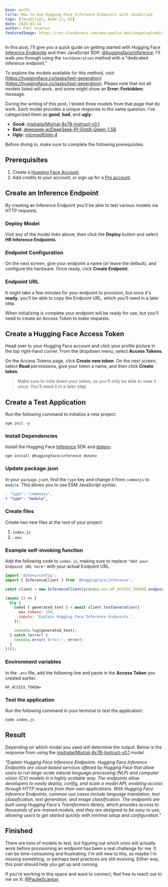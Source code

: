```yaml
---
base: posts
title: How to Use Hugging Face Inference Endpoints with JavaScript
tags: [JavaScript, Node.js, AI]
date: 2025-03-14
author: Paul Scanlon
featuredImage: https://res.cloudinary.com/www-paulie-dev/image/upload/v1741961872/paulie.dev/2025/03/hugging-face-javascript-featured-image_pok1mw.jpg
---
```


In this post, I'll give you a quick guide on getting started with Hugging Face [Inference Endpoints](https://huggingface.co/inference-endpoints/dedicated) and their JavaScript SDK: [@huggingface/inference](https://www.npmjs.com/package/@huggingface/inference). I'll walk you through using the `textGeneration` method with a "dedicated inference endpoint."

To explore the models available for this method, visit: [https://huggingface.co/tasks/text-generation](https://huggingface.co/tasks/text-generation). Please note that not all models listed will work, and some might show an **Error: Forbidden:** message.

During the writing of this post, I tested three models from that page that do work. Each model provides a unique response to the same question. I've categorized them as **good**, **bad**, and **ugly**:

- **Good:** [mistralai/Mixtral-8x7B-Instruct-v0.1](https://huggingface.co/mistralai/Mixtral-8x7B-Instruct-v0.1)
- **Bad:** [deepseek-ai/DeepSeek-R1-Distill-Qwen-1.5B](https://huggingface.co/deepseek-ai/DeepSeek-R1-Distill-Qwen-1.5B)
- **Ugly:** [microsoft/phi-4](https://huggingface.co/microsoft/phi-4)

Before diving in, make sure to complete the following prerequisites.

## Prerequisites

1. Create a [Hugging Face Account](https://huggingface.co/join).
2. Add credits to your account, or sign up for a [Pro account](https://huggingface.co/pricing).

## Create an Inference Endpoint

By creating an Inference Endpoint you'll be able to test various models via HTTP requests.

### Deploy Model

Visit any of the model links above, then click the **Deploy** button and select **HR Inference Endpoints**.

<AstroImage
  width='1440'
  height='900'
  alt='Screenshot of model page'
  url='https://res.cloudinary.com/www-paulie-dev/image/upload/v1741957473/paulie.dev/2025/03/hugging-face-javascript-deploy-model_aw2lbr.jpg'
/>

### Endpoint Configuration

On the next screen, give your endpoint a name (or leave the default), and configure the hardware. Once ready, click **Create Endpoint**.

<AstroImage
  width='1440'
  height='900'
  alt='Screenshot of endpoint config'
  url='https://res.cloudinary.com/www-paulie-dev/image/upload/v1741957858/paulie.dev/2025/03/hugging-face-javascript-endpoint-config_iopaxj.jpg'
/>

### Endpoint URL

It might take a few minutes for your endpoint to provision, but once it's **ready**, you'll be able to copy the Endpoint URL, which you'll need in a later step.

<AstroImage
  width='1440'
  height='900'
  alt='Screenshot of endpoint ready'
  url='https://res.cloudinary.com/www-paulie-dev/image/upload/v1741958141/paulie.dev/2025/03/hugging-face-javascript-endpoint-ready_yki0ti.jpg'
/>

When initializing is complete your endpoint will be ready for use, but you'll need to create an Access Token to make requests.

## Create a Hugging Face Access Token

Head over to your Hugging Face account and click your profile picture in the top right-hand corner. From the dropdown menu, select **Access Tokens**.

<AstroImage
  width='1440'
  height='900'
  alt='Screenshot of access token navigation'
  url='https://res.cloudinary.com/www-paulie-dev/image/upload/v1741958903/paulie.dev/2025/03/hugging-face-javascript-access-token-1_yd6d0o.jpg'
/>

On the Access Tokens page, click **Create new token**. On the next screen, select **Read** permissions, give your token a name, and then click **Create token**.

> Make sure to note down your token, as you'll only be able to view it once. You'll need it in a later step.

<AstroImage
  width='1440'
  height='900'
  alt='Screenshot of access token create'
  url='https://res.cloudinary.com/www-paulie-dev/image/upload/v1741958903/paulie.dev/2025/03/hugging-face-javascript-access-token-2_khb21q.jpg'
/>

## Create a Test Application

Run the following command to initialize a new project:

```shell
npm init -y
```

### Install Dependencies

Install the Hugging Face [Inference](https://www.npmjs.com/package/@huggingface/inference) SDK and [dotenv](https://www.npmjs.com/package/dotenv):

```shell
npm install @huggingface/inference dotenv
```

### Update package.json

In your `package.jso`n, find the `type` key and change it from `commonjs` to `module`. This allows you to use ESM JavaScript syntax.

```diff
- "type": "commonjs",
+ "type": "module",
```

### Create files

Create two new files at the root of your project:

1. `index.js`
2. `.env`

### Example self-invoking function

Add the following code to `index.js`, making sure to replace `"Add your Endpoint URL here"` with your actual Endpoint URL.

```javascript
import 'dotenv/config';
import { InferenceClient } from '@huggingface/inference';

const client = new InferenceClient(process.env.HF_ACCESS_TOKEN).endpoint('Add your Endpoint URL here');

(async () => {
  try {
    const { generated_text } = await client.textGeneration({
      max_tokens: 150,
      inputs: 'Explain Hugging Face Inference Endpoints.',
    });

    console.log(generated_text);
  } catch (error) {
    console.error('Error:', error);
  }
})();
```

### Environment variables

In the `.env` file, add the following line and paste in the **Access Token** you created earlier.

```shell
HF_ACCESS_TOKEN=
```

### Test the application

Run the following command in your terminal to test the application:

```shell
node index.js
```

## Result

Depending on which model you used will determine the output. Below is the response from using the [mistralai/Mixtral-8x7B-Instruct-v0.1](https://huggingface.co/mistralai/Mixtral-8x7B-Instruct-v0.1) model.

_"Explain Hugging Face Inference Endpoints. Hugging Face Inference Endpoints are cloud-based services offered by Hugging Face that allow users to run large-scale natural language processing (NLP) and computer vision (CV) models in a highly scalable way. The endpoints allow developers to easily deploy, config, and scale a model API, enabling access through HTTP requests from their own applications. With Hugging Face Inference Endpoints, common use cases include language translation, text classification, text generation, and image classification. The endpoints are built using Hugging Face's Transformers library, which provides access to thousands of pre-trained models, and they are designed to be easy to use, allowing users to get started quickly with minimal setup and configuration."_

## Finished

There are tons of models to test, but figuring out which ones will actually work before provisioning an endpoint has been a real challenge for me. It can be time-consuming and frustrating. I'm still new to this, so maybe I'm missing something, or perhaps best practices are still evolving. Either way, this post should help you get up and running.

If you're working in this space and want to connect, feel free to reach out to me on X: [@PaulieScanlon](https://x.com/PaulieScanlon).
